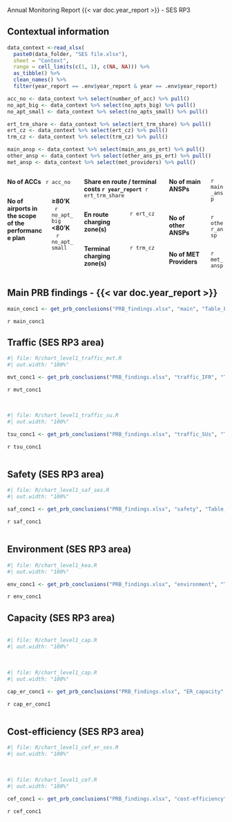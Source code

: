 [Annual Monitoring Report {{< var doc.year_report >}} - SES RP3]{.fakeh1}

## Contextual information
```r
data_context <-read_xlsx(
  paste0(data_folder, "SES file.xlsx"),
  sheet = "Context",
  range = cell_limits(c(1, 1), c(NA, NA))) %>%
  as_tibble() %>% 
  clean_names() %>% 
  filter(year_report == .env$year_report & year == .env$year_report)

acc_no <- data_context %>% select(number_of_acc) %>% pull()
no_apt_big <- data_context %>% select(no_apts_big) %>% pull()
no_apt_small <- data_context %>% select(no_apts_small) %>% pull()

ert_trm_share <- data_context %>% select(ert_trm_share) %>% pull()
ert_cz <- data_context %>% select(ert_cz) %>% pull()
trm_cz <- data_context %>% select(trm_cz) %>% pull()

main_ansp <- data_context %>% select(main_ans_ps_ert) %>% pull()
other_ansp <- data_context %>% select(other_ans_ps_ert) %>% pull()
met_ansp <- data_context %>% select(met_providers) %>% pull()
```


::: columns
<!-- ******************* 1st column -->
:::: {.column width="34%"}
**No of ACCs  ** `r acc_no`

::::: columns
:::::: {.column width="60%"}
**No of airports in the scope of the performance plan**
::::::

:::::: {.column width="40%"}
**≥80'K    ** `r no_apt_big`<br/> **<80'K     ** `r no_apt_small`
::::::
:::::
::::

<!-- ******************* 2nd column -->
:::: {.column width="38%"}

**Share en route / terminal costs `r year_report` ** `r ert_trm_share`

::::: columns
:::::: {.column width="55%"}
**En route charging zone(s)**
::::::

:::::: {.column width="45%"}
`r ert_cz`
::::::
:::::

::::: columns
:::::: {.column width="55%"}
[**Terminal charging zone(s)**]{.context-text}
::::::

:::::: {.column width="45%"}
`r trm_cz`
::::::
:::::
::::

<!-- ******************* 3rd column -->
:::: {.column width="28%"}
::::: columns
:::::: {.column width="70%"}
**No of main ANSPs ** 
::::::

:::::: {.column width="30%"}
`r main_ansp`
::::::
:::::

::::: columns
:::::: {.column width="70%"}
**No of other ANSPs **
::::::

:::::: {.column width="30%"}
`r other_ansp`
::::::
:::::

::::: columns
:::::: {.column width="70%"}
**No of MET Providers **
::::::

:::::: {.column width="30%"}
`r met_ansp`
::::::
:::::

::::
:::


## Main PRB findings - {{< var doc.year_report >}}

```r
main_conc1 <- get_prb_conclusions("PRB_findings.xlsx", "main", "Table_Findings_main")
```

`r main_conc1`

## Traffic (SES RP3 area)

::: {#container-mvt}
:::: {#chart-mvt class="mychart"}
```r
#| file: R/chart_level1_traffic_mvt.R
#| out.width: "100%"
```
::::

:::: {#concl-mvt}
```r
mvt_conc1 <- get_prb_conclusions("PRB_findings.xlsx", "traffic_IFR", "Table_Findings_traffic_IFR")
```

`r mvt_conc1`
::::
:::

::: {#container-su style="clear: both"}

<br>

:::: {#chart-su class="mychart"}
```r
#| file: R/chart_level1_traffic_su.R
#| out.width: "100%"
```
::::

:::: {#concl-su}
```r
tsu_conc1 <- get_prb_conclusions("PRB_findings.xlsx", "traffic_SUs", "Table_Findings_traffic_TSU")
```

`r tsu_conc1`
::::
:::

::: {#container-saf style="clear: both"}

<!-- empty line to ensure next heading leaves enough space -->
<div style="height: 1px"></div>

## Safety (SES RP3 area)
:::: {#chart-saf class="mychart"}
```r
#| file: R/chart_level1_saf_ses.R
#| out.width: "100%"
```
::::

:::: {#concl-saf}
```r
saf_conc1 <- get_prb_conclusions("PRB_findings.xlsx", "safety", "Table_Findings_safety")
```

`r saf_conc1`
::::
:::

::: {#container-env style="clear: both"}

<!-- empty line to ensure next heading leaves enough space -->
<div style="height: 1px"></div>

## Environment (SES RP3 area)

:::: {#chart-env class="mychart"}
```r
#| file: R/chart_level1_kea.R
#| out.width: "100%"
```
::::

:::: {#concl-env}
```r
env_conc1 <- get_prb_conclusions("PRB_findings.xlsx", "environment", "Table_Findings_environment")
```

`r env_conc1`
::::
:::

::: {#container-cap style="clear: both"}

## Capacity (SES RP3 area)
<!-- empty line to ensure next heading leaves enough space -->
<div style="height: 1px"></div>

:::: {#chart-cap class="mychart"}
```r
#| file: R/chart_level1_cap.R
#| out.width: "100%"
```

<br>

```r
#| file: R/chart_level1_cap.R
#| out.width: "100%"
```
::::

:::: {#concl-cap}
```r
cap_er_conc1 <- get_prb_conclusions("PRB_findings.xlsx", "ER_capacity", "Table_Findings_ER_capacity")
```

`r cap_er_conc1`
::::
:::


::: {#container-cef style="clear: both"}
<!-- empty line to ensure next heading leaves enough space -->
<div style="height: 1px"></div>

## Cost-efficiency (SES RP3 area)

:::: {#chart-cef class="mychart"}
```r
#| file: R/chart_level1_cef_er_ses.R
#| out.width: "100%"
```

<br>

```r
#| file: R/chart_level1_cef.R
#| out.width: "100%"
```
::::

:::: {#concl-cef}
```r
cef_conc1 <- get_prb_conclusions("PRB_findings.xlsx", "cost-efficiency", "Table_Findings_CEFF")
```

`r cef_conc1`
::::
:::

